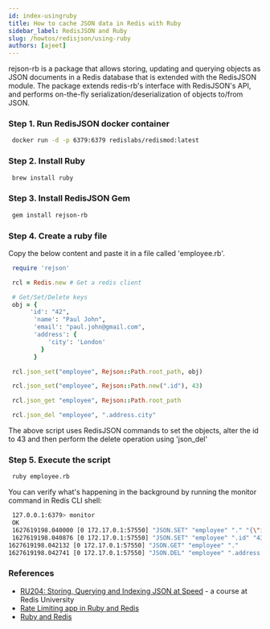 ```yaml
---
id: index-usingruby
title: How to cache JSON data in Redis with Ruby
sidebar_label: RedisJSON and Ruby
slug: /howtos/redisjson/using-ruby
authors: [ajeet]
---
```



<Authors frontMatter={frontMatter} />

rejson-rb is a package that allows storing, updating and querying objects as JSON documents in a Redis database that is extended with the RedisJSON module.
The package extends redis-rb's interface with RedisJSON's API, and performs on-the-fly serialization/deserialization of objects to/from JSON.

### Step 1. Run RedisJSON docker container

```bash
 docker run -d -p 6379:6379 redislabs/redismod:latest
```

### Step 2. Install Ruby

```bash
 brew install ruby
```

### Step 3. Install RedisJSON Gem

```bash
 gem install rejson-rb
```

### Step 4. Create a ruby file

Copy the below content and paste it in a file called 'employee.rb'.

```ruby
 require 'rejson'

 rcl = Redis.new # Get a redis client

 # Get/Set/Delete keys
 obj = {
      'id': "42",
       'name': "Paul John",
       'email': "paul.john@gmail.com",
       'address': {
           'city': 'London'
         }
       }

 rcl.json_set("employee", Rejson::Path.root_path, obj)

 rcl.json_set("employee", Rejson::Path.new(".id"), 43)

 rcl.json_get "employee", Rejson::Path.root_path

 rcl.json_del "employee", ".address.city"
```

The above script uses RedisJSON commands to set the objects, alter the id to 43 and then perform the delete operation using 'json_del'

### Step 5. Execute the script

```bash
 ruby employee.rb
```

You can verify what's happening in the background by running the monitor command in Redis CLI shell:

```bash
 127.0.0.1:6379> monitor
 OK
 1627619198.040000 [0 172.17.0.1:57550] "JSON.SET" "employee" "." "{\"id\":\"42\",\"name\":\"Paul John\",\"email\":\"paul.john@gmail.com\",\"address\":{\"city\":\"London\"}}"
 1627619198.040876 [0 172.17.0.1:57550] "JSON.SET" "employee" ".id" "43"
1627619198.042132 [0 172.17.0.1:57550] "JSON.GET" "employee" "."
1627619198.042741 [0 172.17.0.1:57550] "JSON.DEL" "employee" ".address.city"
```

### References

- [RU204: Storing, Querying and Indexing JSON at Speed](https://university.redis.com/courses/ru204/) - a course at Redis University
- [Rate Limiting app in Ruby and Redis](/howtos/ratelimiting/)
- [Ruby and Redis](/develop/ruby/)
